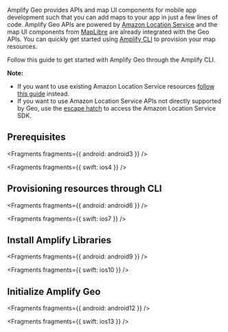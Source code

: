 Amplify Geo provides APIs and map UI components for mobile app development such that you can add maps to your app in just a few lines of code. Amplify Geo APIs are powered by [Amazon Location Service](https://aws.amazon.com/location/) and the map UI components from [MapLibre](https://maplibre.org/) are already integrated with the Geo APIs. You can quickly get started using [Amplify CLI](/gen1/[platform]/build-a-backend/more-features/geo/configure-maps/) to provision your map resources.

Follow this guide to get started with Amplify Geo through the Amplify CLI.

**Note:**

- If you want to use existing Amazon Location Service resources [follow this guide](/gen1/[platform]/build-a-backend/more-features/geo/existing-resources/) instead.
- If you want to use Amazon Location Service APIs not directly supported by Geo, use the [escape hatch](/gen1/[platform]/build-a-backend/more-features/geo/amazon-location-sdk/) to access the Amazon Location Service SDK.

## Prerequisites


<Fragments fragments={{ android: android3 }} />


<Fragments fragments={{ swift: ios4 }} />

## Provisioning resources through CLI


<Fragments fragments={{ android: android6 }} />


<Fragments fragments={{ swift: ios7 }} />

## Install Amplify Libraries


<Fragments fragments={{ android: android9 }} />


<Fragments fragments={{ swift: ios10 }} />

## Initialize Amplify Geo


<Fragments fragments={{ android: android12 }} />


<Fragments fragments={{ swift: ios13 }} />
